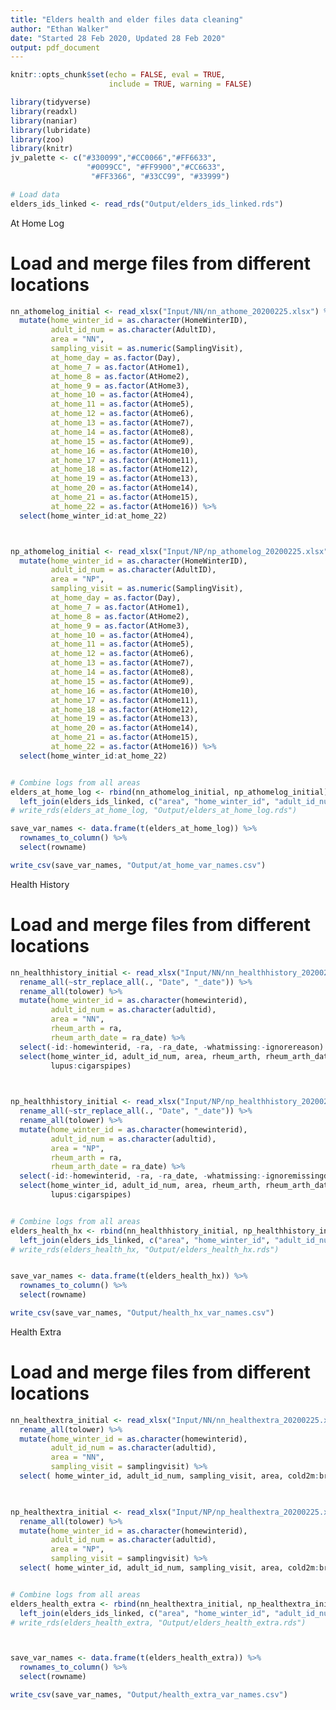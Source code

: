 ```yaml
---
title: "Elders health and elder files data cleaning"
author: "Ethan Walker"
date: "Started 28 Feb 2020, Updated 28 Feb 2020"
output: pdf_document 
---
```


```r
knitr::opts_chunk$set(echo = FALSE, eval = TRUE, 
                      include = TRUE, warning = FALSE)
```

```r
library(tidyverse)
library(readxl)
library(naniar)
library(lubridate)
library(zoo)
library(knitr)
jv_palette <- c("#330099","#CC0066","#FF6633", 
                 "#0099CC", "#FF9900","#CC6633",
                  "#FF3366", "#33CC99", "#33999")
```

```r
# Load data
elders_ids_linked <- read_rds("Output/elders_ids_linked.rds")
```


################# At Home Log ###############

# Load and merge files from different locations
```r
nn_athomelog_initial <- read_xlsx("Input/NN/nn_athome_20200225.xlsx") %>% 
  mutate(home_winter_id = as.character(HomeWinterID),
         adult_id_num = as.character(AdultID),
         area = "NN",
         sampling_visit = as.numeric(SamplingVisit),
         at_home_day = as.factor(Day),
         at_home_7 = as.factor(AtHome1),
         at_home_8 = as.factor(AtHome2),
         at_home_9 = as.factor(AtHome3),
         at_home_10 = as.factor(AtHome4),
         at_home_11 = as.factor(AtHome5),
         at_home_12 = as.factor(AtHome6),
         at_home_13 = as.factor(AtHome7),
         at_home_14 = as.factor(AtHome8),
         at_home_15 = as.factor(AtHome9),
         at_home_16 = as.factor(AtHome10),
         at_home_17 = as.factor(AtHome11),
         at_home_18 = as.factor(AtHome12),
         at_home_19 = as.factor(AtHome13),
         at_home_20 = as.factor(AtHome14),
         at_home_21 = as.factor(AtHome15),
         at_home_22 = as.factor(AtHome16)) %>% 
  select(home_winter_id:at_home_22)



np_athomelog_initial <- read_xlsx("Input/NP/np_athomelog_20200225.xlsx") %>% 
  mutate(home_winter_id = as.character(HomeWinterID),
         adult_id_num = as.character(AdultID),
         area = "NP",
         sampling_visit = as.numeric(SamplingVisit),
         at_home_day = as.factor(Day),
         at_home_7 = as.factor(AtHome1),
         at_home_8 = as.factor(AtHome2),
         at_home_9 = as.factor(AtHome3),
         at_home_10 = as.factor(AtHome4),
         at_home_11 = as.factor(AtHome5),
         at_home_12 = as.factor(AtHome6),
         at_home_13 = as.factor(AtHome7),
         at_home_14 = as.factor(AtHome8),
         at_home_15 = as.factor(AtHome9),
         at_home_16 = as.factor(AtHome10),
         at_home_17 = as.factor(AtHome11),
         at_home_18 = as.factor(AtHome12),
         at_home_19 = as.factor(AtHome13),
         at_home_20 = as.factor(AtHome14),
         at_home_21 = as.factor(AtHome15),
         at_home_22 = as.factor(AtHome16)) %>% 
  select(home_winter_id:at_home_22)     


# Combine logs from all areas
elders_at_home_log <- rbind(nn_athomelog_initial, np_athomelog_initial) %>% 
  left_join(elders_ids_linked, c("area", "home_winter_id", "adult_id_num"))
# write_rds(elders_at_home_log, "Output/elders_at_home_log.rds")

save_var_names <- data.frame(t(elders_at_home_log)) %>% 
  rownames_to_column() %>% 
  select(rowname)

write_csv(save_var_names, "Output/at_home_var_names.csv")
```



################# Health History ###############

# Load and merge files from different locations
```r
nn_healthhistory_initial <- read_xlsx("Input/NN/nn_healthhistory_20200225.xlsx") %>% 
  rename_all(~str_replace_all(., "Date", "_date")) %>% 
  rename_all(tolower) %>% 
  mutate(home_winter_id = as.character(homewinterid),
         adult_id_num = as.character(adultid),
         area = "NN",
         rheum_arth = ra,
         rheum_arth_date = ra_date) %>% 
  select(-id:-homewinterid, -ra, -ra_date, -whatmissing:-ignorereason) %>% 
  select(home_winter_id, adult_id_num, area, rheum_arth, rheum_arth_date,
         lupus:cigarspipes)
         


np_healthhistory_initial <- read_xlsx("Input/NP/np_healthhistory_20200225.xlsx") %>% 
  rename_all(~str_replace_all(., "Date", "_date")) %>% 
  rename_all(tolower) %>% 
  mutate(home_winter_id = as.character(homewinterid),
         adult_id_num = as.character(adultid),
         area = "NP",
         rheum_arth = ra,
         rheum_arth_date = ra_date) %>% 
  select(-id:-homewinterid, -ra, -ra_date, -whatmissing:-ignoremissingdata) %>% 
  select(home_winter_id, adult_id_num, area, rheum_arth, rheum_arth_date,
         lupus:cigarspipes)  


# Combine logs from all areas
elders_health_hx <- rbind(nn_healthhistory_initial, np_healthhistory_initial) %>% 
  left_join(elders_ids_linked, c("area", "home_winter_id", "adult_id_num"))
# write_rds(elders_health_hx, "Output/elders_health_hx.rds")


save_var_names <- data.frame(t(elders_health_hx)) %>% 
  rownames_to_column() %>% 
  select(rowname)

write_csv(save_var_names, "Output/health_hx_var_names.csv")
```



################# Health Extra ###############

# Load and merge files from different locations
```r
nn_healthextra_initial <- read_xlsx("Input/NN/nn_healthextra_20200225.xlsx") %>% 
  rename_all(tolower) %>% 
  mutate(home_winter_id = as.character(homewinterid),
         adult_id_num = as.character(adultid),
         area = "NN",
         sampling_visit = samplingvisit) %>% 
  select( home_winter_id, adult_id_num, sampling_visit, area, cold2m:bronch2mdr) 
         


np_healthextra_initial <- read_xlsx("Input/NP/np_healthextra_20200225.xlsx") %>% 
  rename_all(tolower) %>% 
  mutate(home_winter_id = as.character(homewinterid),
         adult_id_num = as.character(adultid),
         area = "NP",
         sampling_visit = samplingvisit) %>% 
  select( home_winter_id, adult_id_num, sampling_visit, area, cold2m:bronch2mdr)  


# Combine logs from all areas
elders_health_extra <- rbind(nn_healthextra_initial, np_healthextra_initial) %>% 
  left_join(elders_ids_linked, c("area", "home_winter_id", "adult_id_num"))
# write_rds(elders_health_extra, "Output/elders_health_extra.rds")



save_var_names <- data.frame(t(elders_health_extra)) %>% 
  rownames_to_column() %>% 
  select(rowname)

write_csv(save_var_names, "Output/health_extra_var_names.csv")
```
